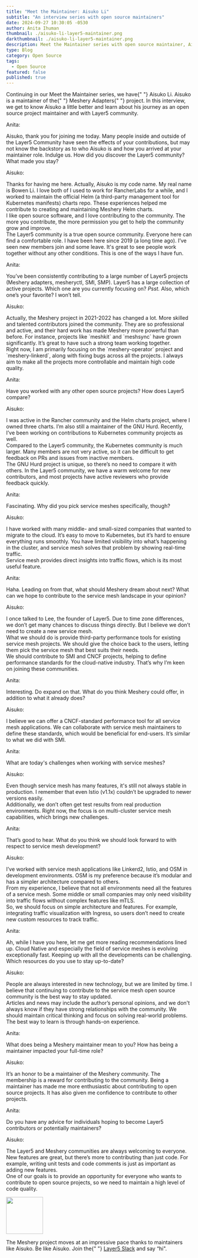```yaml
---
title: "Meet the Maintainer: Aisuko Li"
subtitle: "An interview series with open source maintainers"
date: 2024-09-27 10:30:05 -0530
author: Anita Ihuman
thumbnail: ./aisuko-li-layer5-maintainer.png
darkthumbnail: ./aisuko-li-layer5-maintainer.png
description: Meet the Maintainer series with open source maintainer, Aisuko Li
type: Blog
category: Open Source
tags:
  - Open Source
featured: false
published: true
---
```



<BlogWrapper>
<MeetTheMaintainer>

<div class="intro">
  <p>
    Continuing in our Meet the Maintainer series, we have{" "}
    <Link to="/community/members/aisuko-li">Aisuko Li</Link>. Aisuko is a
    maintainer of the{" "}
    <Link to="/cloud-native-management/meshery"> Meshery Adapters</Link>{" "}
    project. In this interview, we get to know Aisuko a little better and learn
    about his journey as an open source project maintainer and with Layer5
    community.
  </p>
</div>

<div class="interviewer">
  <span>Anita:</span>
  <p>
    Aisuko, thank you for joining me today. Many people inside and outside of
    the Layer5 Community have seen the effects of your contributions, but may
    not know the backstory as to who Aisuko is and how you arrived at your
    maintainer role. Indulge us. How did you discover the Layer5 community? What
    made you stay?
  </p>
</div>

<div class="interviewee">
  <span>Aisuko:</span>
  <p>
    Thanks for having me here. Actually, Aisuko is my code name. My real name is Bowen Li. I love both of 
    I used to work for RancherLabs for a while, and I worked to maintain the official Helm (a third-party management tool for Kubernetes manifests) charts repo. These experiences helped me contribute to creating and maintaining Meshery Helm charts.
    <br />
    I like open source software, and I love contributing to the community.
    The more you contribute, the more permission you get to help the
    community grow and improve.
    <br />
    The Layer5 community is a true open source community. Everyone here can find
    a comfortable role. I have been here since 2019 (a long time ago). I’ve seen
    new members join and some leave. It's great to see people work together without
    any other conditions. This is one of the ways I have fun.
  </p>
</div>

<div class="interviewer">
  <span>Anita:</span>
  <p>
    You’ve been consistently contributing to a large number of Layer5 projects
    (Meshery adapters, mesheryctl, SMI, SMP). Layer5 has a large collection of
    active projects. Which one are you currently focusing on? <i>Psst.</i> Also,
    which one’s your favorite? I won’t tell.
  </p>
</div>

<div class="interviewee">
  <span>Aisuko:</span>
  <p>
    Actually, the Meshery project in 2021-2022 has changed a lot. More skilled and
    talented contributors joined the community. They are so professional and
    active, and their hard work has made Meshery more powerful than before. For
    instance, projects like `meshkit` and `meshsync` have grown significantly.
    It’s great to have such a strong team working together.
    <br />
    Right now, I am primarily focusing on the `meshery-operator` project and
    `meshery-linkerd`, along with fixing bugs across all the projects. I always
    aim to make all the projects more controllable and maintain high code quality.
  </p>
</div>

<div class="interviewer">
  <span>Anita:</span>
  <p>
    Have you worked with any other open source projects? How does Layer5 compare?
  </p>
</div>

<div class="interviewee">
  <span>Aisuko:</span>
  <p>
    I was active in the Rancher community and the Helm charts project, where I owned
    three charts. I’m also still a maintainer of the GNU Hurd. Recently, I’ve been
    working on contributions to Kubernetes community projects as well.
    <br />
    Compared to the Layer5 community, the Kubernetes community is much larger. 
    Many members are not very active, so it can be difficult to get feedback 
    on PRs and issues from inactive members.
    <br />
    The GNU Hurd project is unique, so there’s no need to compare it with others.
    In the Layer5 community, we have a warm welcome for new contributors, and most
    projects have active reviewers who provide feedback quickly.
  </p>
</div>

<div class="interviewer">
  <span>Anita:</span>
  <p>Fascinating. Why did you pick service meshes specifically, though?</p>
</div>

<div class="interviewee">
  <span>Aisuko:</span>
  <p>
    I have worked with many middle- and small-sized companies that wanted to migrate
    to the cloud. It’s easy to move to Kubernetes, but it’s hard to ensure everything
    runs smoothly. You have limited visibility into what’s happening in the cluster,
    and service mesh solves that problem by showing real-time traffic.
    <br />
    Service mesh provides direct insights into traffic flows, which is its most useful feature.
  </p>
</div>

<div class="interviewer">
  <span>Anita:</span>
  <p>
    Haha. Leading on from that, what should Meshery dream about next? What can we hope
    to contribute to the service mesh landscape in your opinion?
  </p>
</div>

<div class="interviewee">
  <span>Aisuko:</span>
  <p>
    I once talked to Lee, the founder of Layer5. Due to time zone differences, we don’t
    get many chances to discuss things directly. But I believe we don’t need to create
    a new service mesh.
    <br />
    What we should do is provide third-party performance tools for existing service
    mesh projects. We should give the choice back to the users, letting them pick the
    service mesh that best suits their needs.
    <br />
    We should contribute to SMI and CNCF projects, helping to define performance standards
    for the cloud-native industry. That’s why I’m keen on joining these communities.
  </p>
</div>

<div class="interviewer">
  <span>Anita:</span>
  <p>
    Interesting. Do expand on that. What do you think Meshery could offer, in addition to what it already does?
  </p>
</div>

<div class="interviewee">
  <span>Aisuko:</span>
  <p>
    I believe we can offer a CNCF-standard performance tool for all service mesh
    applications. We can collaborate with service mesh maintainers to define these
    standards, which would be beneficial for end-users. It’s similar to what we did
    with SMI.
  </p>
</div>

<div class="interviewer">
  <span>Anita:</span>
  <p>What are today's challenges when working with service meshes?</p>
</div>

<div class="interviewee">
  <span>Aisuko:</span>
  <p>
    Even though service mesh has many features, it's still not always stable in production.
    I remember that even Istio (v1.1x) couldn’t be upgraded to newer versions easily.
    <br />
    Additionally, we don’t often get test results from real production environments.
    Right now, the focus is on multi-cluster service mesh capabilities, which brings
    new challenges.
  </p>
</div>

<div class="interviewer">
  <span>Anita:</span>
  <p>
    That’s good to hear. What do you think we should look forward to with respect to service mesh development?
  </p>
</div>

<div class="interviewee">
  <span>Aisuko:</span>
  <p>
    I’ve worked with service mesh applications like Linkerd2, Istio, and OSM in development environments. OSM is my preference because it’s modular and has a simpler architecture compared to others.
    <br />
    From my experience, I believe that not all environments need all the features of a service mesh. Some middle or small companies may only need visibility into traffic flows without complex features like mTLS.
    <br />
    So, we should focus on simple architecture and features. For example, integrating traffic visualization with Ingress, so users don’t need to create new custom resources to track traffic.
  </p>
</div>

<div class="interviewer">
  <span>Anita:</span>
  <p>
    Ah, while I have you here, let me get more reading recommendations lined up.
    Cloud Native and especially the field of service meshes is evolving
    exceptionally fast. Keeping up with all the developments can be challenging.
    Which resources do you use to stay up-to-date?
  </p>
</div>

<div class="interviewee">
  <span>Aisuko:</span>
  <p>
    People are always interested in new technology, but we are limited by time. I believe
    that continuing to contribute to the service mesh open source community is the best way
    to stay updated.
    <br />
    Articles and news may include the author’s personal opinions, and we don't always know
    if they have strong relationships with the community. We should maintain critical thinking
    and focus on solving real-world problems. The best way to learn is through hands-on experience.
  </p>
</div>

<div class="interviewer">
  <span>Anita:</span>
  <p>
    What does being a Meshery maintainer mean to you? How has being a maintainer impacted your full-time role?
  </p>
</div>

<div class="interviewee">
  <span>Aisuko:</span>
  <p>
    It’s an honor to be a maintainer of the Meshery community. The membership
    is a reward for contributing to the community. Being a maintainer has made me
    more enthusiastic about contributing to open source projects. It has also given
    me confidence to contribute to other projects.
  </p>
</div>

<div class="interviewer">
  <span>Anita:</span>
  <p>
    Do you have any advice for individuals hoping to become Layer5 contributors
    or potentially maintainers?
  </p>
</div>

<div class="interviewee">
  <span>Aisuko:</span>
  <p>
    The Layer5 and Meshery communities are always welcoming to everyone.
    New features are great, but there’s more to contributing than just code.
    For example, writing unit tests and code comments is just as important as
    adding new features.
    <br />
    One of our goals is to provide an opportunity for everyone who wants to contribute
    to open source projects, so we need to maintain a high level of code quality.
  </p>
</div>

<div class="note">
  <img src={ForkLift} height="100px" />
  <p>
    The Meshery project moves at an impressive pace thanks to maintainers like
    Aisuko. Be like Aisuko. Join the{" "}
    <a href="https://slack.layer5.io">Layer5 Slack</a> and say “hi".
  </p>
</div>

</MeetTheMaintainer>
</BlogWrapper>
